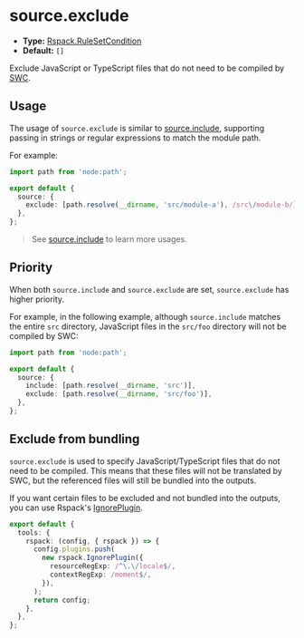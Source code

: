 # source.exclude

- **Type:** [Rspack.RuleSetCondition](https://rspack.rs/config/module#condition)
- **Default:** `[]`

Exclude JavaScript or TypeScript files that do not need to be compiled by [SWC](/guide/configuration/swc).

## Usage

The usage of `source.exclude` is similar to [source.include](/config/source/include), supporting passing in strings or regular expressions to match the module path.

For example:

```ts title="rsbuild.config.ts"
import path from 'node:path';

export default {
  source: {
    exclude: [path.resolve(__dirname, 'src/module-a'), /src\/module-b/],
  },
};
```

> See [source.include](/config/source/include) to learn more usages.

## Priority

When both `source.include` and `source.exclude` are set, `source.exclude` has higher priority.

For example, in the following example, although `source.include` matches the entire `src` directory, JavaScript files in the `src/foo` directory will not be compiled by SWC:

```ts title="rsbuild.config.ts"
import path from 'node:path';

export default {
  source: {
    include: [path.resolve(__dirname, 'src')],
    exclude: [path.resolve(__dirname, 'src/foo')],
  },
};
```

## Exclude from bundling

`source.exclude` is used to specify JavaScript/TypeScript files that do not need to be compiled. This means that these files will not be translated by SWC, but the referenced files will still be bundled into the outputs.

If you want certain files to be excluded and not bundled into the outputs, you can use Rspack's [IgnorePlugin](https://rspack.rs/plugins/webpack/ignore-plugin).

```ts title="rsbuild.config.ts"
export default {
  tools: {
    rspack: (config, { rspack }) => {
      config.plugins.push(
        new rspack.IgnorePlugin({
          resourceRegExp: /^\.\/locale$/,
          contextRegExp: /moment$/,
        }),
      );
      return config;
    },
  },
};
```
